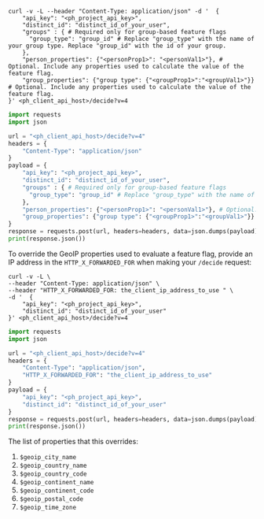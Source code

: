 
<OverrideServerPropertiesIntro />

<MultiLanguage>

```shell
curl -v -L --header "Content-Type: application/json" -d '  {
    "api_key": "<ph_project_api_key>",
    "distinct_id": "distinct_id_of_your_user",
    "groups" : { # Required only for group-based feature flags
      "group_type": "group_id" # Replace "group_type" with the name of your group type. Replace "group_id" with the id of your group.
    },
    "person_properties": {"<personProp1>": "<personVal1>"}, # Optional. Include any properties used to calculate the value of the feature flag.
    "group_properties": {"group type": {"<groupProp1>":"<groupVal1>"}} # Optional. Include any properties used to calculate the value of the feature flag.
}' <ph_client_api_host>/decide?v=4
```

```python
import requests
import json

url = "<ph_client_api_host>/decide?v=4"
headers = {
    "Content-Type": "application/json"
}
payload = {
    "api_key": "<ph_project_api_key>",
    "distinct_id": "distinct_id_of_your_user",
    "groups" : { # Required only for group-based feature flags
      "group_type": "group_id" # Replace "group_type" with the name of your group type. Replace "group_id" with the id of your group.
    },
    "person_properties": {"<personProp1>": "<personVal1>"}, # Optional. Include any properties used to calculate the value of the feature flag.
    "group_properties": {"group type": {"<groupProp1>":"<groupVal1>"}} # Optional. Include any properties used to calculate the value of the feature flag.
}
response = requests.post(url, headers=headers, data=json.dumps(payload))
print(response.json())
```

</MultiLanguage>


<OverrideGeoIPPropertiesIntro />

To override the GeoIP properties used to evaluate a feature flag, provide an IP address in the `HTTP_X_FORWARDED_FOR` when making your `/decide` request:

<MultiLanguage>

```shell
curl -v -L \
--header "Content-Type: application/json" \
--header "HTTP_X_FORWARDED_FOR: the_client_ip_address_to_use " \
-d '  {
    "api_key": "<ph_project_api_key>",
    "distinct_id": "distinct_id_of_your_user"
}' <ph_client_api_host>/decide?v=4
```

```python
import requests
import json

url = "<ph_client_api_host>/decide?v=4"
headers = {
    "Content-Type": "application/json",
    "HTTP_X_FORWARDED_FOR": "the_client_ip_address_to_use"
}
payload = {
    "api_key": "<ph_project_api_key>",
    "distinct_id": "distinct_id_of_your_user"
}
response = requests.post(url, headers=headers, data=json.dumps(payload))
print(response.json())
```

</MultiLanguage>

The list of properties that this overrides:

1. `$geoip_city_name`
2. `$geoip_country_name`
3. `$geoip_country_code`
4. `$geoip_continent_name`
5. `$geoip_continent_code`
6. `$geoip_postal_code`
7. `$geoip_time_zone`

